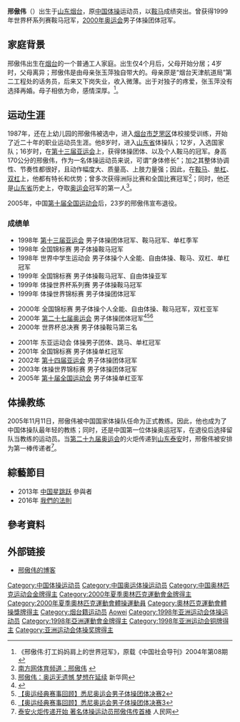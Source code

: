 {{Infobox Gymnast
|gymnastname= 邢傲伟
|image = 
|imagesize = 150px
|caption=
|fullname= 
|altname= 
|nickname=
|country={{CHN}}
|formercountry=
|birthdate= {{birth date and age|1982|02|15}}
|birthplace= {{CHN}}[[烟台市|烟台市]]
|hometown= {{CHN}}[[山东省|山东省]]
|residence= 
|deathdate=
|deathplace=
|height=
|discipline= [[競技體操|男子競技體操]]
|level=
|natlteam=
|club= <!-- National Training Center -->
|gym=
|collegeteam=
|headcoach= <!-- Shanzhen Lu (CHN) -->
|assistcoach= <!-- Qunlin Liu (CHN) -->
|formercoach=
|choreographer= <!-- Quanjin Liu (CHN) -->
|music=
|eponymousskills=
|retired=
|medaltemplates= <!-- see [[Template:MedalRelatedTemplates|Template:MedalRelatedTemplates]] -->
{{MedalTableTop}}
{{MedalSport | [[競技體操|男子體操]]}}
{{MedalCompetition | [[夏季奧林匹克運動會|夏季奧林匹克運動會]] }}
{{MedalGold|[[2000年夏季奧林匹克運動會|2000年悉尼]]|[[2000年夏季奧林匹克運動會體操比賽|團體賽]]}}
{{MedalBottom}}
}}

'''邢傲伟'''（{{bd|1982年|2月15日|catIdx=X}}）出生于[[山东|山东]][[烟台|烟台]]，原[[中国|中国]][[体操|体操]]运动员，以[[鞍马|鞍马]]成绩突出。曾获得1999年世界杯系列赛鞍马冠军，[[2000年奥运会|2000年奥运会]]男子体操团体冠军。

==家庭背景==
邢傲伟出生在[[烟台|烟台]]的一个普通工人家庭。出生仅4个月后，父母开始分居；4岁时，父母离异；邢傲伟是由母亲张玉萍独自带大的。母亲原是“烟台天津航道局”第二工程处的话务员，后来又下岗失业，收入微薄。出于对独子的疼爱，张玉萍没有选择再婚。母子相依为命，感情深厚。<ref>《邢傲伟:打工妈妈肩上的世界冠军》，原载《中国社会导刊》2004年第08期</ref>。

==运动生涯==
1987年，还在上幼儿园的邢傲伟被选中，进入[[烟台市|烟台市]][[芝罘区|芝罘区]]体校接受训练，开始了近二十年的职业运动员生涯。他8岁时，进入[[山东省|山东省]]体操队；12岁，入选国家队；16岁时，在[[第十三届亚运会|第十三届亚运会]]上，获得体操团体、以及个人鞍马的冠军。身高170公分的邢傲伟，作为一名体操运动员来说，可谓“身体修长”；加之其整体协调性、节奏性都很好，且动作幅度大、质量高、上肢力量强；因此，在[[鞍马|鞍马]]、[[单杠|单杠]]、[[双杠|双杠]]上，他都有特长和优势；曾多次获得洲际比赛和全国比赛冠军<ref>[http://www.southcn.com/sports/star2/xingaowei/ 南方网体育频道：邢傲伟] {{webarchive|url=https://web.archive.org/web/20080608231334/http://www.southcn.com/sports/star2/xingaowei/ |date=2008-06-08 }}</ref>；同时，他还是[[山东省|山东省]]历史上，夺取[[奥运会|奥运会]]冠军的第一人<ref>[http://news.xinhuanet.com/sports/2008-07/22/content_8745999.htm 邢傲伟：奥运无遗憾 梦想在延续] {{Wayback|url=http://news.xinhuanet.com/sports/2008-07/22/content_8745999.htm |date=20131228032751 }} 新华网</ref>。

2005年，中国[[中华人民共和国第十届全运会|第十届全国运动会]]后，23岁的邢傲伟宣布退役。

===成绩单===
*1998年 [[第十三届亚运会|第十三届亚运会]]  男子体操团体冠军、鞍马冠军、单杠季军
*1998年 全国锦标赛  男子体操鞍马冠军
*1998年 世界中学生运动会  男子体操个人全能、自由体操、鞍马、双杠、单杠冠军
*1999年 全国锦标赛 男子体操鞍马冠军、自由体操亚军
*1999年 体操世界杯系列赛 男子体操鞍马冠军
*1999年 体操世界锦标赛 男子体操团体冠军

*2000年 全国锦标赛 男子体操个人全能、自由体操、鞍马冠军，双杠亚军
*2000年 [[第二十七届奥运会|第二十七届奥运会]] 男子体操团体冠军<ref>{{Cite web |url=http://www.tudou.com/programs/view/fnW3ajnK8Us/ |title=【奥运经典赛事回顾】悉尼奥运会男子体操团体决赛1 |access-date=2012-11-08 |archive-date=2014-01-19 |archive-url=https://web.archive.org/web/20140119162943/http://www.tudou.com/programs/view/fnW3ajnK8Us/ |dead-url=no }}</ref><ref>[http://www.tudou.com/programs/view/p3ngvwc8x0Y/ 【奥运经典赛事回顾】悉尼奥运会男子体操团体决赛2]</ref><ref>[http://www.tudou.com/programs/view/A_UZsqxLXTQ 【奥运经典赛事回顾】悉尼奥运会男子体操团体决赛3]</ref>
*2000年 世界杯总决赛 男子体操鞍马第三名

*2001年 东亚运动会 体操男子团体、跳马、单杠冠军
*2001年 全国锦标赛 男子体操单杠冠军
*2002年 [[第十四届亚运会|第十四届亚运会]] 男子体操团体冠军
*2003年 体操世界锦标赛 男子体操团体冠军
*2005年 [[中华人民共和国第十届全运会|第十届全国运动会]] 男子体操单杠亚军

==体操教练==
2005年11月11日，邢傲伟被中国国家体操队任命为正式教练。因此，他也成为了中国体操队最年轻的教练；同时，还是中国第一位体操奥运冠军，在退役后选择留队当教练的运动员。当[[第二十九届奥运会|第二十九届奥运会]]的火炬传递到[[山东|山东]][[泰安市|泰安]]时，邢傲伟被安排为第一棒传递者<ref>[http://2008.people.com.cn/GB/22192/121135/121168/121275/121335/7544632.html 泰安火炬传递开始 著名体操运动员邢傲伟传首棒] {{Wayback|url=http://2008.people.com.cn/GB/22192/121135/121168/121275/121335/7544632.html |date=20200330192156 }} 人民网</ref>。
==綜藝節目==
*2013年  [[中国星跳跃|中国星跳跃]] 參與者
*2016年  [[我們的法則|我們的法則]]

==參考資料==
<div class="references-small">
<references />
</div>

==外部链接==
* [http://xingaowei.blog.sohu.com/ 邢傲伟的博客] {{Wayback|url=http://xingaowei.blog.sohu.com/ |date=20200330192159 }}

{{奥林匹克运动会体操比赛男子团体全能冠军|2000}}

{{DEFAULTSORT:Xing Aowei}}
[[Category:中国体操运动员|Category:中国体操运动员]]
[[Category:中国奥运体操运动员|Category:中国奥运体操运动员]]
[[Category:中国奥林匹克运动会金牌得主|Category:中国奥林匹克运动会金牌得主]]
[[Category:2000年夏季奧林匹克運動會金牌得主|Category:2000年夏季奧林匹克運動會金牌得主]]
[[Category:2000年夏季奧林匹克運動會體操運動員|Category:2000年夏季奧林匹克運動會體操運動員]]
[[Category:奧林匹克運動會體操獎牌得主|Category:奧林匹克運動會體操獎牌得主]]
[[Category:烟台籍运动员|Category:烟台籍运动员]]
[[Category:邢姓|Aowei]]
[[Category:1998年亚洲运动会体操运动员|Category:1998年亚洲运动会体操运动员]]
[[Category:1998年亞洲運動會金牌得主|Category:1998年亞洲運動會金牌得主]]
[[Category:1998年亚洲运动会铜牌得主|Category:1998年亚洲运动会铜牌得主]]
[[Category:亚洲运动会体操奖牌得主|Category:亚洲运动会体操奖牌得主]]
